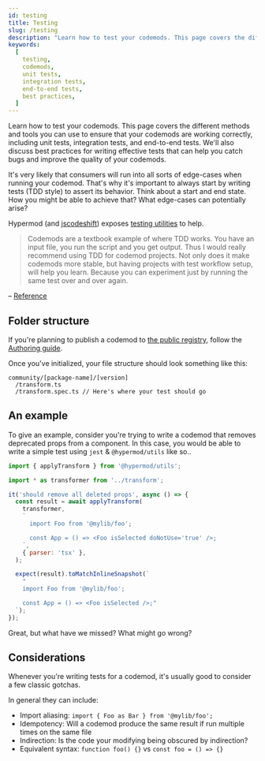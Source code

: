 ```yaml
---
id: testing
title: Testing
slug: /testing
description: "Learn how to test your codemods. This page covers the different methods and tools you can use to ensure that your codemods are working correctly, including unit tests, integration tests, and end-to-end tests. We'll also discuss best practices for writing effective tests that can help you catch bugs and improve the quality of your codemods."
keywords:
  [
    testing,
    codemods,
    unit tests,
    integration tests,
    end-to-end tests,
    best practices,
  ]
---
```


Learn how to test your codemods. This page covers the different methods and tools you can use to ensure that your codemods are working correctly, including unit tests, integration tests, and end-to-end tests.
We'll also discuss best practices for writing effective tests that can help you catch bugs and improve the quality of your codemods.

It's very likely that consumers will run into all sorts of edge-cases when running your codemod. That's why it's important to always start by writing tests (TDD style) to assert its behavior.
Think about a start and end state. How you might be able to achieve that? What edge-cases can potentially arise?

Hypermod (and [jscodeshift](https://github.com/facebook/jscodeshift#unit-testing)) exposes [testing utilities](/docs/utils) to help.

> Codemods are a textbook example of where TDD works. You have an input file, you run the script and you get output. Thus I would really recommend using TDD for codemod projects.
> Not only does it make codemods more stable, but having projects with test workflow setup, will help you learn.
> Because you can experiment just by running the same test over and over again.

– [Reference](https://katilius.dev/writing-js-codemods/#setting-up-codemod-project-for-tdd-workflow)

## Folder structure

If you're planning to publish a codemod to [the public registry](https://github.com/hypermod-io/hypermod-community/tree/main/community), follow the [Authoring guide](/docs/authoring#initializing).

Once you've initialized, your file structure should look something like this:

```
community/[package-name]/[version]
  /transform.ts
  /transform.spec.ts // Here's where your test should go
```

## An example

To give an example, consider you're trying to write a codemod that removes deprecated props from a component.
In this case, you would be able to write a simple test using `jest` & `@hypermod/utils` like so..

```jsx
import { applyTransform } from '@hypermod/utils';

import * as transformer from '../transform';

it('should remove all deleted props', async () => {
  const result = await applyTransform(
    transformer,
    `
      import Foo from '@mylib/foo';

      const App = () => <Foo isSelected doNotUse='true' />;
    `,
    { parser: 'tsx' },
  );

  expect(result).toMatchInlineSnapshot(`
    "
    import Foo from '@mylib/foo';

    const App = () => <Foo isSelected />;"
  `);
});
```

Great, but what have we missed? What might go wrong?

## Considerations

Whenever you're writing tests for a codemod, it's usually good to consider a few classic gotchas.

In general they can include:

- Import aliasing: `import { Foo as Bar } from '@mylib/foo';`
- Idempotency: Will a codemod produce the same result if run multiple times on the same file
- Indirection: Is the code your modifying being obscured by indirection?
- Equivalent syntax: `function foo() {}` vs `const foo = () => {}`
